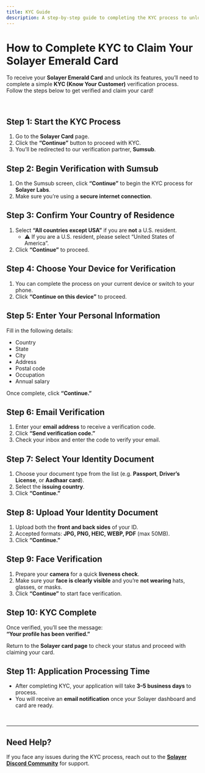 ```yaml
---
title: KYC Guide
description: A step-by-step guide to completing the KYC process to unlock and receive your Solayer Emerald Card.
---
```


# How to Complete KYC to Claim Your Solayer Emerald Card

To receive your **Solayer Emerald Card** and unlock its features, you’ll need to complete a simple **KYC (Know Your Customer)** verification process.  
Follow the steps below to get verified and claim your card!

<br/>

## Step 1: Start the KYC Process

1. Go to the **Solayer Card** page.  
2. Click the **“Continue”** button to proceed with KYC.  
3. You’ll be redirected to our verification partner, **Sumsub**.

## Step 2: Begin Verification with Sumsub

1. On the Sumsub screen, click **“Continue”** to begin the KYC process for **Solayer Labs**.  
2. Make sure you’re using a **secure internet connection**.

## Step 3: Confirm Your Country of Residence

1. Select **“All countries except USA”** if you are **not** a U.S. resident.  
   - ⚠️ If you are a U.S. resident, please select “United States of America”.
2. Click **“Continue”** to proceed.

## Step 4: Choose Your Device for Verification

1. You can complete the process on your current device or switch to your phone.  
2. Click **“Continue on this device”** to proceed.

## Step 5: Enter Your Personal Information

Fill in the following details:

- Country  
- State  
- City  
- Address  
- Postal code  
- Occupation  
- Annual salary  

Once complete, click **“Continue.”**

## Step 6: Email Verification

1. Enter your **email address** to receive a verification code.  
2. Click **“Send verification code.”**  
3. Check your inbox and enter the code to verify your email.

## Step 7: Select Your Identity Document

1. Choose your document type from the list (e.g. **Passport**, **Driver’s License**, or **Aadhaar card**).  
2. Select the **issuing country**.  
3. Click **“Continue.”**

## Step 8: Upload Your Identity Document

1. Upload both the **front and back sides** of your ID.  
2. Accepted formats: **JPG, PNG, HEIC, WEBP, PDF** (max 50MB).  
3. Click **“Continue.”**

## Step 9: Face Verification

1. Prepare your **camera** for a quick **liveness check**.  
2. Make sure your **face is clearly visible** and you’re **not wearing** hats, glasses, or masks.  
3. Click **“Continue”** to start face verification.

## Step 10: KYC Complete

Once verified, you’ll see the message:  
**“Your profile has been verified.”**

Return to the **Solayer card page** to check your status and proceed with claiming your card.

## Step 11: Application Processing Time

- After completing KYC, your application will take **3–5 business days** to process.  
- You will receive an **email notification** once your Solayer dashboard and card are ready.

<br/>

---



## Need Help?

If you face any issues during the KYC process, reach out to the **[Solayer Discord Community](https://discord.gg/solayer)** for support.
